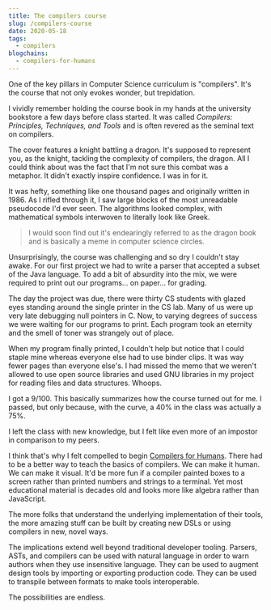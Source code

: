 ```yaml
---
title: The compilers course
slug: /compilers-course
date: 2020-05-18
tags:
  - compilers
blogchains:
  - compilers-for-humans
---
```


One of the key pillars in Computer Science curriculum is "compilers". It's the course that not only evokes wonder, but trepidation.

I vividly remember holding the course book in my hands at the university bookstore a few days before class started. It was called _Compilers: Principles, Techniques, and Tools_ and is often revered as the seminal text on compilers.

The cover features a knight battling a dragon. It's supposed to represent you, as the knight, tackling the complexity of compilers, the dragon. All I could think about was the fact that I'm not sure this combat was a metaphor. It didn't exactly inspire confidence. I was in for it.

It was hefty, something like one thousand pages and originally written in 1986. As I rifled through it, I saw large blocks of the most unreadable pseudocode I'd ever seen. The algorithms looked complex, with mathematical symbols interwoven to literally look like Greek.

> I would soon find out it's endearingly referred to as the dragon book and is basically a meme in computer science circles.

Unsurprisingly, the course was challenging and so dry I couldn't stay awake. For our first project we had to write a parser that accepted a subset of the Java language. To add a bit of absurdity into the mix, we were required to print out our programs... on paper... for grading.

The day the project was due, there were thirty CS students with glazed eyes standing around the single printer in the CS lab. Many of us were up very late debugging null pointers in C. Now, to varying degrees of success we were waiting for our programs to print. Each program took an eternity and the smell of toner was strangely out of place.

When my program finally printed, I couldn't help but notice that I could staple mine whereas everyone else had to use binder clips. It was way fewer pages than everyone else's. I had missed the memo that we weren't allowed to use open source libraries and used GNU libraries in my project for reading files and data structures. Whoops.

I got a 9/100. This basically summarizes how the course turned out for me. I passed, but only because, with the curve, a 40% in the class was actually a 75%.

I left the class with new knowledge, but I felt like even more of an impostor in comparison to my peers.

I think that's why I felt compelled to begin [Compilers for Humans](https://compilersforhumans.com). There had to be a better way to teach the basics of compilers. We can make it human. We can make it visual. It'd be more fun if a compiler painted boxes to a screen rather than printed numbers and strings to a terminal. Yet most educational material is decades old and looks more like algebra rather than JavaScript.

The more folks that understand the underlying implementation of their tools, the more amazing stuff can be built by creating new DSLs or using compilers in new, novel ways.

The implications extend well beyond traditional developer tooling. Parsers, ASTs, and compilers can be used with natural language in order to warn authors when they use insensitive language. They can be used to augment design tools by importing or exporting production code. They can be used to transpile between formats to make tools interoperable.

The possibilities are endless.
